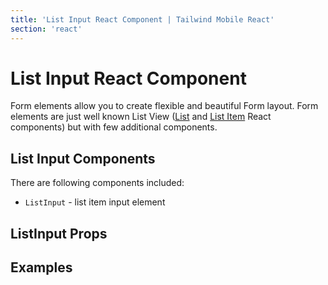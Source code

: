 ```yaml
---
title: 'List Input React Component | Tailwind Mobile React'
section: 'react'
---
```



# List Input React Component

Form elements allow you to create flexible and beautiful Form layout. Form elements are just well known List View ([List](/react/list) and [List Item](/react/list-item) React components) but with few additional components.

## List Input Components

There are following components included:

- `ListInput` - list item input element

## ListInput Props

<ListInputProps />

## Examples

<ListInputExample />
